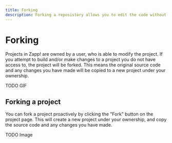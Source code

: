 ```yaml
---
title: Forking
description: Forking a reposistory allows you to edit the code without affecting the original repository.
---
```


# Forking

Projects in Zapp! are owned by a user, who is able to modify the project. If you attempt to build 
and/or make changes to a project you do not have access to, the project will be forked. This means
the original source code and any changes you have made will be copied to a new project under your
ownership.

TODO GIF

## Forking a project

You can fork a project proactively by clicking the "Fork" button on the project page. This will
create a new project under your ownership, and copy the source code and any changes you have made.

TODO Image
